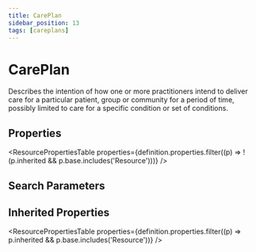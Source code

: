 ```yaml
---
title: CarePlan
sidebar_position: 13
tags: [careplans]
---
```



# CarePlan

Describes the intention of how one or more practitioners intend to deliver care for a particular patient, group or community for a period of time, possibly limited to care for a specific condition or set of conditions.

## Properties

<ResourcePropertiesTable
  properties={definition.properties.filter((p) => !(p.inherited && p.base.includes('Resource')))}
/>

## Search Parameters

<SearchParamsTable searchParams={definition.searchParameters} />

## Inherited Properties

<ResourcePropertiesTable properties={definition.properties.filter((p) => p.inherited && p.base.includes('Resource'))} />
